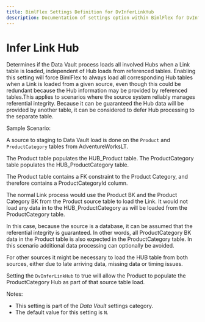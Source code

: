 ---
title: BimlFlex Settings Definition for DvInferLinkHub
description: Documentation of settings option within BimlFlex for DvInferLinkHub
---
<head>
  <meta name="varigenceProduct" content="BimlFlex"></meta>
  <meta name="varigenceArticleType" content="Reference"></meta>
</head>


# Infer Link Hub

Determines if the Data Vault process loads all involved Hubs when a Link table is loaded, independent of Hub loads from referenced tables. Enabling this setting will force BimlFlex to always load all corresponding Hub tables when a Link is loaded from a given source, even though this could be redundant because the Hub information may be provided by referenced tables.This applies to scenarios where the source system reliably manages referential integrity. Because it can be guaranteed the Hub data will be provided by another table, it can be considered to defer Hub processing to the separate table.

Sample Scenario:

A source to staging to Data Vault load is done on the `Product` and `ProductCategory` tables from AdventureWorksLT.

The Product table populates the HUB_Product table. The ProductCategory table populates the HUB_ProductCategory table.

The Product table contains a FK constraint to the Product Category, and therefore contains a ProductCategoryId column.

The normal Link process would use the Product BK and the Product Category BK from the Product source table to load the Link. It would not load any data in to the HUB_ProductCategory as will be loaded from the ProductCategory table.

In this case, because the source is a database, it can be assumed that the referential integrity is guaranteed. In other words, all ProductCategory BK data in the Product table is also expected in the ProductCategory table. In this scenario additional data processing can optionally be avoided.

For other sources it might be necessary to load the HUB table from both sources, either due to late arriving data, missing data or timing issues.

Setting the `DvInferLinkHub` to true will allow the Product to populate the ProductCategory Hub as part of that source table load.

Notes:

* This setting is part of the *Data Vault* settings category.
* The default value for this setting is `N`.
